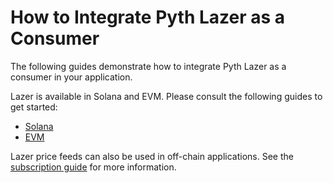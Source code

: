 # How to Integrate Pyth Lazer as a Consumer

The following guides demonstrate how to integrate Pyth Lazer as a consumer in your application.

Lazer is available in Solana and EVM. Please consult the following guides to get started:

- [Solana](integrate-as-consumer/svm)
- [EVM](integrate-as-consumer/evm)

Lazer price feeds can also be used in off-chain applications. See the
[subscription guide](subscribe-price-updates) for more information.
